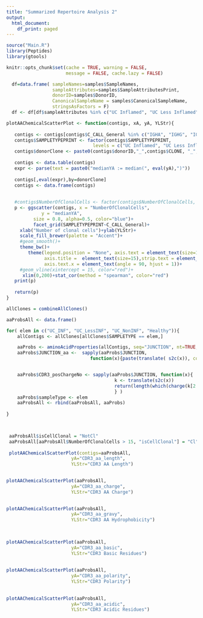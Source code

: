 ```yaml
---
title: "Summarized Repertoire Analysis 2"
output:
  html_document:
    df_print: paged
---
```


```r
source("Main.R")
library(Peptides)
library(gtools)

knitr::opts_chunk$set(cache = TRUE, warning = FALSE, 
                      message = FALSE, cache.lazy = FALSE)
```

```r
  df=data.frame( sampleNames=samples$SampleNames,
                 sampleAttributes=samples$SampleAttributesPrint,
                 donorID=samples$DonorID,
                 CanonicalSampleName = samples$CanonicalSampleName,
                 stringsAsFactors = F)
  df <- df[df$sampleAttributes %in% c("UC Inflamed", "UC Less Inflamed", "UC Non-Inflamed", "Healthy"),]

```

```r
plotAAChemicalScatterPlot <- function(contigs, xA, yA, YLStr){
   
   contigs <- contigs[contigs$C_CALL_General %in% c("IGHA", "IGHG", "IGHM"),]
   contigs$SAMPLETYPEPRINT <- factor(contigs$SAMPLETYPEPRINT,
                                levels = c("UC Inflamed", "UC Less Inflamed", "UC Non-Inflamed", "Healthy"))
   contigs$donorClone <- paste0(contigs$donorID,"_",contigs$CLONE, "_", contigs$sampleType)
   
   contigs <- data.table(contigs)
   expr <- parse(text = paste0("medianYA := median(", eval(yA),")"))
   
   contigs[,eval(expr),by=donorClone]
   contigs <- data.frame(contigs)
   
   
   #contigs$NumberOfClonalCells <- factor(contigs$NumberOfClonalCells, levels=sort(unique(contigs$NumberOfClonalCells)))
   p <- ggscatter(contigs, x = "NumberOfClonalCells",
             y = "medianYA",
          size = 0.8, alpha=0.5, color="blue")+
          facet_grid(SAMPLETYPEPRINT~C_CALL_General)+
     xlab("Number of clonal cells")+ylab(YLStr)+
     scale_fill_brewer(palette = "Accent")+
     #geom_smooth()+
     theme_bw()+
        theme(legend.position = "None", axis.text = element_text(size=13),
              axis.title =  element_text(size=15),strip.text = element_text(size=15),
              axis.text.x = element_text(angle = 90, hjust = 1))+
     #geom_vline(xintercept = 15, color="red")+
      xlim(0,200)+stat_cor(method = "spearman", color="red")
   print(p)
   
   return(p)
}
```

```r
allClones = combineAllClones()
```

```r

aaProbsAll <- data.frame()

for( elem in c("UC_INF", "UC_LessINF", "UC_NonINF", "Healthy")){
    allContigs <- allClones[allClones$SAMPLETYPE == elem,]

    aaProbs <- aminoAcidProperties(allContigs, seq="JUNCTION", nt=TRUE, trim=TRUE, label="CDR3")
    aaProbs$JUNCTION_aa <-  sapply(aaProbs$JUNCTION,
                               function(x){paste(translate( s2c(x)), collapse = "")})


    aaProbs$CDR3_posChargeNo <- sapply(aaProbs$JUNCTION, function(x){ 
                                        k <- translate(s2c(x))
                                        return(length(which(charge(k[2:(length(k)-1)] ) > 0)) )
                                        } )
    aaProbs$sampleType <- elem
    aaProbsAll <- rbind(aaProbsAll, aaProbs)
  
}

  
```


```r
 
 aaProbsAll$isCellClonal = "NotCl" 
 aaProbsAll[aaProbsAll$NumberOfClonalCells > 15, "isCellClonal"] = "Cl"
 
 plotAAChemicalScatterPlot(contigs=aaProbsAll,
                        yA="CDR3_aa_length",
                        YLStr="CDR3 AA Length")
  

plotAAChemicalScatterPlot(aaProbsAll,
                        yA="CDR3_aa_charge",
                        YLStr="CDR3 AA Charge")
  

plotAAChemicalScatterPlot(aaProbsAll,
                        yA="CDR3_aa_gravy",
                        YLStr="CDR3 AA Hydrophobicity")
  

   
plotAAChemicalScatterPlot(aaProbsAll,
                        yA="CDR3_aa_basic",
                        YLStr="CDR3 Basic Residues") 
  
   
plotAAChemicalScatterPlot(aaProbsAll,
                        yA="CDR3_aa_polarity",
                        YLStr="CDR3 Polarity") 
  
  
plotAAChemicalScatterPlot(aaProbsAll,
                        yA="CDR3_aa_acidic",
                        YLStr="CDR3 Acidic Residues") 

```

